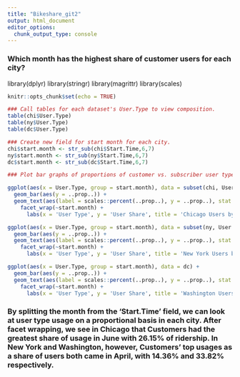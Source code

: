 ```yaml
---
title: "Bikeshare_git2"
output: html_document
editor_options:
  chunk_output_type: console
---
```


### Which month has the highest share of customer users for each city?

library(dplyr)
library(stringr)
library(magrittr)
library(scales)

```r
knitr::opts_chunk$set(echo = TRUE)
```

```r
### Call tables for each dataset's User.Type to view composition.
table(chi$User.Type)
table(ny$User.Type)
table(dc$User.Type)
```

```r
### Create new field for start month for each city.
chi$start.month <- str_sub(chi$Start.Time,6,7)
ny$start.month <- str_sub(ny$Start.Time,6,7)
dc$start.month <- str_sub(dc$Start.Time,6,7)
```

```r
### Plot bar graphs of proportions of customer vs. subscriber user types; wrap on start month; add text of user type percentages.

ggplot(aes(x = User.Type, group = start.month), data = subset(chi, User.Type != 'Dependent')) +
  geom_bar(aes(y = ..prop..)) +
  geom_text(aes(label = scales::percent(..prop..), y = ..prop..), stat = 'count', vjust = -.5) +
    facet_wrap(~start.month) +
      labs(x = 'User Type', y = 'User Share', title = 'Chicago Users by Month')

ggplot(aes(x = User.Type, group = start.month), data = subset(ny, User.Type == 'Subscriber' | User.Type == 'Customer')) +
  geom_bar(aes(y = ..prop..)) +
  geom_text(aes(label = scales::percent(..prop..), y = ..prop..), stat = 'count', vjust = -.5) +
    facet_wrap(~start.month) +
      labs(x = 'User Type', y = 'User Share', title = 'New York Users by Month')

ggplot(aes(x = User.Type, group = start.month), data = dc) +
  geom_bar(aes(y = ..prop..)) +
  geom_text(aes(label = scales::percent(..prop..), y = ..prop..), stat = 'count', vjust = -.5) +
    facet_wrap(~start.month) +
      labs(x = 'User Type', y = 'User Share', title = 'Washington Users by Month')
```

### By splitting the month from the 'Start.Time' field, we can look at user type usage on a proportional basis in each city. After facet wrapping, we see in Chicago that Customers had the greatest share of usage in June with 26.15% of ridership. In New York and Washington, however, Customers' top usages as a share of users both came in April, with 14.36% and 33.82% respectively.
